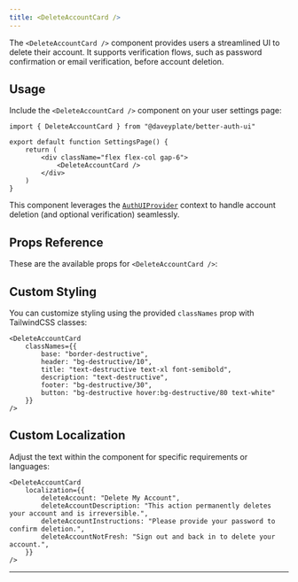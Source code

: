 ```yaml
---
title: <DeleteAccountCard />
---
```


The `<DeleteAccountCard />` component provides users a streamlined UI to delete their account. It supports verification flows, such as password confirmation or email verification, before account deletion.

## Usage

Include the `<DeleteAccountCard />` component on your user settings page:

```tsx
import { DeleteAccountCard } from "@daveyplate/better-auth-ui"

export default function SettingsPage() {
    return (
        <div className="flex flex-col gap-6">
            <DeleteAccountCard />
        </div>
    )
}
```

This component leverages the [`AuthUIProvider`](/components/auth-ui-provider) context to handle account deletion (and optional verification) seamlessly.

## Props Reference

These are the available props for `<DeleteAccountCard />`:

<AutoTypeTable path="../src/components/settings/delete-account-card.tsx" name="DeleteAccountCardProps" />

## Custom Styling

You can customize styling using the provided `classNames` prop with TailwindCSS classes:

```tsx
<DeleteAccountCard
    classNames={{
        base: "border-destructive",
        header: "bg-destructive/10",
        title: "text-destructive text-xl font-semibold",
        description: "text-destructive",
        footer: "bg-destructive/30",
        button: "bg-destructive hover:bg-destructive/80 text-white"
    }}
/>
```

## Custom Localization

Adjust the text within the component for specific requirements or languages:

```tsx
<DeleteAccountCard
    localization={{
        deleteAccount: "Delete My Account",
        deleteAccountDescription: "This action permanently deletes your account and is irreversible.",
        deleteAccountInstructions: "Please provide your password to confirm deletion.",
        deleteAccountNotFresh: "Sign out and back in to delete your account.",
    }}
/>
```

---